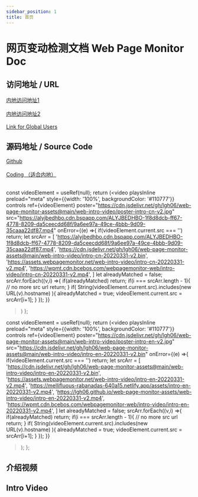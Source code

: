 ```yaml
---
sidebar_position: 1
title: 首页
---
```


# 网页变动检测文档 Web Page Monitor Doc


## 访问地址 / URL
<a href="https://monit.or.passby.me/zh">内地访问地址1</a>  
<br/>
<a href="https://monit.or.yanqiankeji.com/zh">内地访问地址2</a>  
<br/>
<a href="https://www.webpagemonitor.net/">Link for Global Users</a>  

## 源码地址 / Source Code 
<a href="https://github.com/lgh06/web-page-monitor">Github</a>  
<br/>
<a href="https://lgh06.coding.net/public/web-page-monitor/web-page-monitor/git">Coding （适合内地）</a>  
<br/>




  const videoElement = useRef(null);
  return (<video 
    playsInline
    preload="meta"
    style={{width: '100%', backgroundColor: '#110777'}}
    controls
    ref={videoElement}
    poster="https://cdn.jsdelivr.net/gh/lgh06/web-page-monitor-assets@main/web-intro-video/poster-intro-cn-v2.jpg"
    src="https://alyjbedhbo.cdn.bspapp.com/ALYJBEDHBO-1f8d8dcb-ff67-4778-8209-da5ceecdd68f/9a6ee97a-49ce-4bbb-9d09-35caaa22df87.mp4"
    onError={(e) =>{
      if(videoElement.current.src === '') return;
      let srcArr = [
        'https://alyjbedhbo.cdn.bspapp.com/ALYJBEDHBO-1f8d8dcb-ff67-4778-8209-da5ceecdd68f/9a6ee97a-49ce-4bbb-9d09-35caaa22df87.mp4',
        'https://cdn.jsdelivr.net/gh/lgh06/web-page-monitor-assets@main/web-intro-video/intro-cn-20220331-v2.bin',
        'https://assets.webpagemonitor.net/web-intro-video/intro-cn-20220331-v2.mp4',
        'https://wpmt.cdn.bcebos.com/webpagemonitor-web/intro-video/intro-cn-20220331-v2.mp4',
      ]
      let alreadyMatched = false;
      srcArr.forEach((v,i) =>{
        if(alreadyMatched) return;
        if(i === srcArr.length - 1){
          // no more src url
          return;
        }
        if( String(videoElement.current.src).includes(new URL(v).hostname) ){
          alreadyMatched = true;
          videoElement.current.src = srcArr[i+1];
        }
      });
    }}
  ></video>)
};

  const videoElement = useRef(null);
  return (<video 
    playsInline
    preload="meta"
    style={{width: '100%', backgroundColor: '#110777'}}
    controls
    ref={videoElement}
    poster="https://cdn.jsdelivr.net/gh/lgh06/web-page-monitor-assets@main/web-intro-video/poster-intro-en-v2.jpg"
    src="https://cdn.jsdelivr.net/gh/lgh06/web-page-monitor-assets@main/web-intro-video/intro-en-20220331-v2.bin"
    onError={(e) =>{
      if(videoElement.current.src === '') return;
      let srcArr = [
        'https://cdn.jsdelivr.net/gh/lgh06/web-page-monitor-assets@main/web-intro-video/intro-en-20220331-v2.bin',
        'https://assets.webpagemonitor.net/web-intro-video/intro-en-20220331-v2.mp4',
        'https://mellifluous-rabanadas-640a15.netlify.app/assets/intro-en-20220331-v2.mp4',
        'https://lgh06.github.io/web-page-monitor-assets/web-intro-video/intro-en-20220331-v2.mp4',
        'https://wpmt.cdn.bcebos.com/webpagemonitor-web/intro-video/intro-en-20220331-v2.mp4',
      ]
      let alreadyMatched = false;
      srcArr.forEach((v,i) =>{
        if(alreadyMatched) return;
        if(i === srcArr.length - 1){
          // no more src url
          return;
        }
        if( String(videoElement.current.src).includes(new URL(v).hostname) ){
          alreadyMatched = true;
          videoElement.current.src = srcArr[i+1];
        }
      });
    }}
  ></video>);
};

## 介绍视频
<ZhVideo></ZhVideo>

## Intro Video
<EnVideo></EnVideo>
